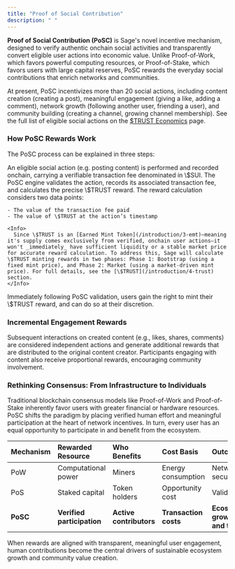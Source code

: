 ```yaml
---
title: "Proof of Social Contribution"
description: " "
---
```


**Proof of Social Contribution (PoSC)** is Sage's novel incentive mechanism, designed to verify authentic onchain social activities and transparently convert eligible user actions into economic value. Unlike Proof-of-Work, which favors powerful computing resources, or Proof-of-Stake, which favors users with large capital reserves, PoSC rewards the everyday social contributions that enrich networks and communities.

At present, PoSC incentivizes more than 20 social actions, including content creation (creating a post), meaningful engagement (giving a like, adding a comment), network growth (following another user, friending a user), and community building (creating a channel, growing channel membership). See the full list of eligible social actions on the [\$TRUST Economics](/architecture/7-trust-economics) page.

### How PoSC Rewards Work

The PoSC process can be explained in three steps:

<Steps>
  <Step title="User Action (Onchain)" iconType="solid">
    An eligible social action (e.g. posting content) is performed and recorded onchain, carrying a verifiable transaction fee denominated in \$SUI.
  </Step>
  <Step title="Reward Calculation (PoSC Evaluation)">
    The PoSC engine validates the action, records its associated transaction fee, and calculates the precise \$TRUST reward. The reward calculation considers two data points:

    - The value of the transaction fee paid
    - The value of \$TRUST at the action’s timestamp

    <Info>
      Since \$TRUST is an [Earned Mint Token](/introduction/3-emt)—meaning it's supply comes exclusively from verified, onchain user actions—it won't _immediately_ have sufficient liquidity or a stable market price for accurate reward calculation. To address this, Sage will calculate \$TRUST minting rewards in two phases: Phase 1: Bootstrap (using a fixed mint price), and Phase 2: Market (using a market-driven mint price). For full details, see the [\$TRUST](/introduction/4-trust) section.
    </Info>
  </Step>
  <Step title="Reward Minting">
    Immediately following PoSC validation, users gain the right to mint their \$TRUST reward, and can do so at their discretion.
  </Step>
</Steps>

### **Incremental Engagement Rewards**

Subsequent interactions on created content (e.g., likes, shares, comments) are considered independent actions and generate additional rewards that are distributed to the original content creator. Participants engaging with content also receive proportional rewards, encouraging community involvement.

### Rethinking Consensus: From Infrastructure to Individuals

Traditional blockchain consensus models like Proof-of-Work and Proof-of-Stake inherently favor users with greater financial or hardware resources. PoSC shifts the paradigm by placing verified human effort and meaningful participation at the heart of network incentives. In turn, every user has an equal opportunity to participate in and benefit from the ecosystem.

| Mechanism | Rewarded Resource          | Who Benefits            | Cost Basis            | Outcome                        |
| :-------- | :------------------------- | :---------------------- | :-------------------- | :----------------------------- |
| PoW       | Computational power        | Miners                  | Energy consumption    | Network security               |
| PoS       | Staked capital             | Token holders           | Opportunity cost      | Validation                     |
| **PoSC**  | **Verified participation** | **Active contributors** | **Transaction costs** | **Ecosystem growth and trust** |

When rewards are aligned with transparent, meaningful user engagement, human contributions become the central drivers of sustainable ecosystem growth and community value creation.